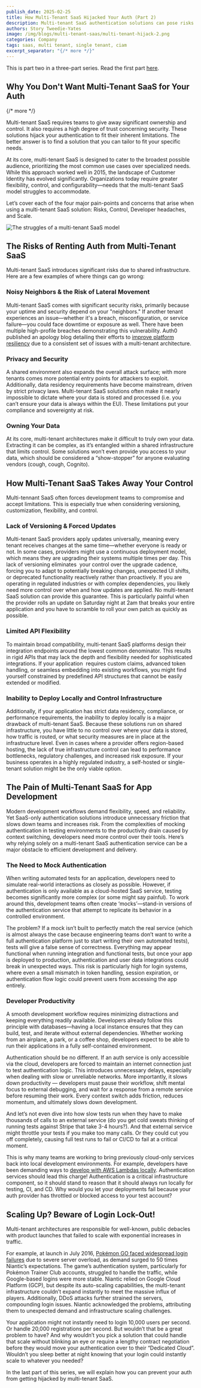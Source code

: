 ```yaml
---
publish_date: 2025-02-25
title: How Multi-Tenant SaaS Hijacked Your Auth (Part 2)
description: Multi-tenant SaaS authentication solutions can pose risks including security vulnerabilities, lack of control, and scalability issues. A better solution is one that can be tailored to fit specific needs.
authors: Story Tweedie-Yates
image: /img/blogs/multi-tenant-saas/multi-tenant-hijack-2.png
categories: Company
tags: saas, multi tenant, single tenant, ciam
excerpt_separator: "{/* more */}"
---
```


This is part two in a three-part series. Read the first part [here](/blog/multi-tenant-hijack).

## Why You Don't Want Multi-Tenant SaaS for Your Auth
{/* more */} 

Multi-tenant SaaS requires teams to give away significant ownership and control. It also requires a high degree of trust concerning security. These solutions hijack your authentication to fit their inherent limitations. The better answer is to find a solution that you can tailor to fit your specific needs.

At its core, multi-tenant SaaS is designed to cater to the broadest possible audience, prioritizing the most common use cases over specialized needs. While this approach worked well in 2015, the landscape of Customer Identity has evolved significantly. Organizations today require greater flexibility, control, and configurability—needs that the multi-tenant SaaS model struggles to accommodate.

Let’s cover each of the four major pain-points and concerns that arise when using a multi-tenant SaaS solution: Risks, Control, Developer headaches, and Scale.

![The struggles of a multi-tenant SaaS model](/img/blogs/multi-tenant-saas/saas-struggles.png)

## The Risks of Renting Auth from Multi-Tenant SaaS

Multi-tenant SaaS introduces significant risks due to shared infrastructure. Here are a few examples of where things can go wrong:

### Noisy Neighbors & the Risk of Lateral Movement

Multi-tenant SaaS comes with significant security risks, primarily because your uptime and security depend on your "neighbors." If another tenant experiences an issue—whether it's a breach, misconfiguration, or service failure—you could face downtime or exposure as well. There have been multiple high-profile breaches demonstrating this vulnerability. Auth0 published an apology blog detailing their efforts to [improve platform resiliency](https://auth0.com/blog/improving-our-platform-resiliency-and-upcoming-holiday-plans/) due to a consistent set of issues with a multi-tenant architecture.

### Privacy and Security

A shared environment also expands the overall attack surface; with more tenants comes more potential entry points for attackers to exploit. Additionally, data residency requirements have become mainstream, driven by strict privacy laws. Multi-tenant SaaS solutions often make it nearly impossible to dictate where your data is stored and processed (i.e. you can’t ensure your data is always within the EU). These limitations put your compliance and sovereignty at risk.

### Owning Your Data

At its core, multi-tenant architectures make it difficult to truly own your data. Extracting it can be complex, as it’s entangled within a shared infrastructure that limits control. Some solutions won’t even provide you access to your data, which should be considered a “show-stopper” for anyone evaluating vendors (cough, cough, Cognito).

## How Multi-Tenant SaaS Takes Away Your Control

Multi-tennant SaaS often forces development teams to compromise and accept limitations. This is especially true when considering versioning, customization, flexibility, and control.

### Lack of Versioning & Forced Updates

Multi-tenant SaaS providers apply updates universally, meaning every tenant receives changes at the same time—whether everyone is ready or not. In some cases, providers might use a continuous deployment model, which means they are upgrading their systems multiple times per day. This lack of versioning eliminates  your control over the upgrade cadence, forcing you to adapt to potentially breaking changes, unexpected UI shifts, or deprecated functionality reactively rather than proactively. If you are operating in regulated industries or with complex dependencies, you likely need more control over when and how updates are applied. No multi-tenant SaaS solution can provide this guarantee. This is particularly painful when the provider rolls an update on Saturday night at 2am that breaks your entire application and you have to scramble to roll your own patch as quickly as possible.

### Limited API Flexibility

To maintain broad compatibility, multi-tenant SaaS platforms design their integration endpoints around the lowest common denominator. This results in rigid APIs that may lack the depth and flexibility needed for sophisticated integrations. If your application  requires custom claims, advanced token handling, or seamless embedding into existing workflows, you might find yourself constrained by predefined API structures that cannot be easily extended or modified.

### Inability to Deploy Locally and Control Infrastructure

Additionally, if your application has strict data residency, compliance, or performance requirements, the inability to deploy locally is a major drawback of multi-tenant SaaS. Because these solutions run on shared infrastructure, you have little to no control over where your data is stored, how traffic is routed, or what security measures are in place at the infrastructure level. Even in cases where a provider offers region-based hosting, the lack of true infrastructure control can lead to performance bottlenecks, regulatory challenges, and increased risk exposure. If your business operates in a highly regulated industry, a self-hosted or single-tenant solution might be the only viable option.

## The Pain of Multi-Tenant SaaS for App Development

Modern development workflows demand flexibility, speed, and reliability. Yet SaaS-only authentication solutions introduce unnecessary friction that slows down teams and increases risk. From the complexities of mocking authentication in testing environments to the productivity drain caused by context switching, developers need more control over their tools. Here’s why relying solely on a multi-tenant SaaS authentication service can be a major obstacle to efficient development and delivery.

### The Need to Mock Authentication

When writing automated tests for an application, developers need to simulate real-world interactions as closely as possible. However, if authentication is only available as a cloud-hosted SaaS service, testing becomes significantly more complex (or some might say painful). To work around this, development teams often create ‘mocks’—stand-in versions of the authentication service that attempt to replicate its behavior in a controlled environment.

The problem? If a mock isn’t built to perfectly match the real service (which is almost always the case because engineering teams don’t want to write a full authentication platform just to start writing their own automated tests), tests will give a false sense of correctness. Everything may appear functional when running integration and functional tests, but once your app is deployed to production, authentication and user data integrations could break in unexpected ways. This risk is particularly high for login systems, where even a small mismatch in token handling, session expiration, or authentication flow logic could prevent users from accessing the app entirely.

### Developer Productivity

A smooth development workflow requires minimizing distractions and keeping everything readily available. Developers already follow this principle with databases—having a local instance ensures that they can build, test, and iterate without external dependencies. Whether working from an airplane, a park, or a coffee shop, developers expect to be able to run their applications in a fully self-contained environment.

Authentication should be no different. If an auth service is only accessible via the cloud, developers are forced to maintain an internet connection just to test authentication logic. This introduces unnecessary delays, especially when dealing with slow or unreliable networks. More importantly, it slows down productivity — developers must pause their workflow, shift mental focus to external debugging, and wait for a response from a remote service before resuming their work. Every context switch adds friction, reduces momentum, and ultimately slows down development.

And let’s not even dive into how slow tests run when they have to make thousands of calls to an external service (do you get cold sweats thinking of running tests against Stripe that take 3-4 hours?). And that external service might throttle your tests if you make too many calls. Or they could cut you off completely, causing full test runs to fail or CI/CD to fail at a critical moment.

This is why many teams are working to bring previously cloud-only services back into local development environments. For example, developers have been demanding ways to [develop with AWS Lambdas locally](https://www.reddit.com/r/aws/comments/ajjd2s/how_can_you_developwrite_lambda_functions_locally/). Authentication services should lead this charge! Authentication is a critical infrastructure component, so it should stand to reason that it should always run locally for testing, CI, and CD. Why would you let your deployments fail because your auth provider has throttled or blocked access to your test account?

## Scaling Up? Beware of Login Lock-Out!

Multi-tenant architectures are responsible for well-known, public debacles with product launches that failed to scale with exponential increases in traffic.

For example, at launch in July 2016, [Pokémon GO faced widespread login failures](https://www.forbes.com/sites/davidthier/2016/07/07/pokemon-go-servers-seem-to-be-struggling/) due to severe server overload, as demand surged to 50 times Niantic’s expectations. The game’s authentication system, particularly for Pokémon Trainer Club accounts, struggled to handle the traffic, while Google-based logins were more stable. Niantic relied on Google Cloud Platform (GCP), but despite its auto-scaling capabilities, the multi-tenant infrastructure couldn’t expand instantly to meet the massive influx of players. Additionally, DDoS attacks further strained the servers, compounding login issues. Niantic acknowledged the problems, attributing them to unexpected demand and infrastructure scaling challenges.

Your application might not instantly need to login 10,000 users per second. Or handle 20,000 registrations per second. But wouldn’t that be a great problem to have? And why wouldn’t you pick a solution that could handle that scale without blinking an eye or require a lengthy contract negotiation before they would move your authentication over to their “Dedicated Cloud”. Wouldn’t you sleep better at night knowing that your login could instantly scale to whatever you needed?

In the last part of this series, we will explain how you can prevent your auth from getting hijacked by multi-tenant SaaS.
